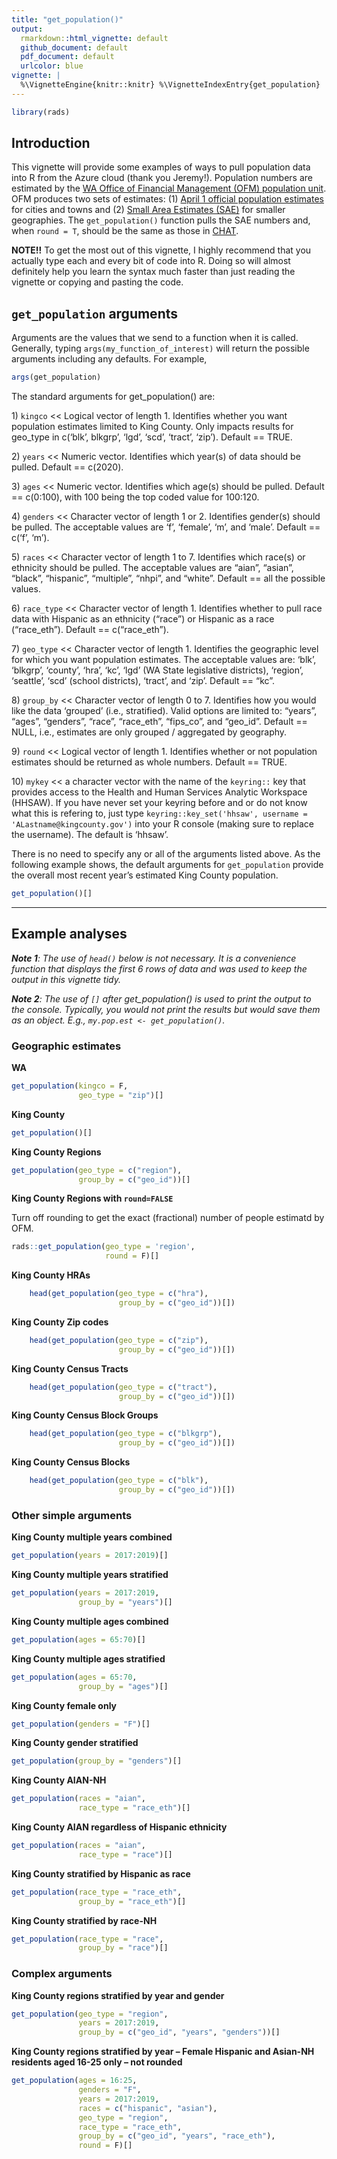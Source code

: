 ```yaml
---
title: "get_population()"
output:
  rmarkdown::html_vignette: default
  github_document: default
  pdf_document: default
  urlcolor: blue
vignette: |
  %\VignetteEngine{knitr::knitr} %\VignetteIndexEntry{get_population}
---
```


```r
library(rads)
```

## Introduction

This vignette will provide some examples of ways to pull population data into R from the Azure cloud (thank you Jeremy!). Population numbers are estimated by the [WA Office of Financial Management (OFM) population unit](https://ofm.wa.gov/washington-data-research/population-demographics). OFM produces two sets of estimates: (1) [April 1 official population estimates](https://ofm.wa.gov/washington-data-research/population-demographics/population-estimates/april-1-official-population-estimates) for cities and towns and (2) [Small Area Estimates (SAE)](https://ofm.wa.gov/washington-data-research/population-demographics/population-estimates/small-area-estimates-program) for smaller geographies. The `get_population()` function pulls the SAE numbers and, when `round = T`, should be the same as those in [CHAT](https://secureaccess.wa.gov/doh/chat/Entry.mvc).

**NOTE!!** To get the most out of this vignette, I highly recommend that you actually type each and every bit of code into R. Doing so will almost definitely help you learn the syntax much faster than just reading the vignette or copying and pasting the code.

## `get_population` arguments

Arguments are the values that we send to a function when it is called. Generally, typing `args(my_function_of_interest)` will return the possible arguments including any defaults. For example,

```r
args(get_population)
```

The standard arguments for get_population() are:

1\) `kingco` \<\< Logical vector of length 1. Identifies whether you want population estimates limited to King County. Only impacts results for geo_type in c('blk', blkgrp', 'lgd', 'scd', 'tract', 'zip'). Default == TRUE.

2\) `years` \<\< Numeric vector. Identifies which year(s) of data should be pulled. Default == c(2020).

3\) `ages` \<\< Numeric vector. Identifies which age(s) should be pulled. Default == c(0:100), with 100 being the top coded value for 100:120.

4\) `genders` \<\< Character vector of length 1 or 2. Identifies gender(s) should be pulled. The acceptable values are 'f', 'female', 'm', and 'male'. Default == c('f', 'm').

5\) `races` \<\< Character vector of length 1 to 7. Identifies which race(s) or ethnicity should be pulled. The acceptable values are "aian", "asian", "black", "hispanic", "multiple", "nhpi", and "white". Default == all the possible values.

6\) `race_type` \<\< Character vector of length 1. Identifies whether to pull race data with Hispanic as an ethnicity ("race") or Hispanic as a race ("race_eth"). Default == c("race_eth").

7\) `geo_type` \<\< Character vector of length 1. Identifies the geographic level for which you want population estimates. The acceptable values are: 'blk', 'blkgrp', 'county', 'hra', 'kc', 'lgd' (WA State legislative districts), 'region', 'seattle', 'scd' (school districts), 'tract', and 'zip'. Default == "kc".

8\) `group_by` \<\< Character vector of length 0 to 7. Identifies how you would like the data 'grouped' (i.e., stratified). Valid options are limited to: "years", "ages", "genders", "race", "race_eth", "fips_co", and "geo_id". Default == NULL, i.e., estimates are only grouped / aggregated by geography.

9\) `round` \<\< Logical vector of length 1. Identifies whether or not population estimates should be returned as whole numbers. Default == TRUE.

10\) `mykey` \<\< a character vector with the name of the `keyring::` key that provides access to the Health and Human Services Analytic Workspace (HHSAW). If you have never set your keyring before and or do not know what this is refering to, just type `keyring::key_set('hhsaw', username = 'ALastname@kingcounty.gov')` into your R console (making sure to replace the username). The default is 'hhsaw'.

There is no need to specify any or all of the arguments listed above. As the following example shows, the default arguments for `get_population` provide the overall most recent year's estimated King County population.

```r
get_population()[]
```

------------------------------------------------------------------------

## Example analyses

***Note 1**: The use of `head()` below is not necessary. It is a convenience function that displays the first 6 rows of data and was used to keep the output in this vignette tidy.*

***Note 2**: The use of `[]` after get_population() is used to print the output to the console. Typically, you would not print the results but would save them as an object. E.g., `my.pop.est <- get_population()`.*

### Geographic estimates

**WA**

```r
get_population(kingco = F, 
               geo_type = "zip")[]
```

**King County**

```r
get_population()[]
```

**King County Regions**

```r
get_population(geo_type = c("region"),
               group_by = c("geo_id"))[]
```

**King County Regions with `round=FALSE`**

Turn off rounding to get the exact (fractional) number of people estimatd by OFM.

```r
rads::get_population(geo_type = 'region', 
                     round = F)[]
```

**King County HRAs**

```r
    head(get_population(geo_type = c("hra"),
                        group_by = c("geo_id"))[])  
```

**King County Zip codes**

```r
    head(get_population(geo_type = c("zip"),
                        group_by = c("geo_id"))[])  
```

**King County Census Tracts**

```r
    head(get_population(geo_type = c("tract"),
                        group_by = c("geo_id"))[])  
```

**King County Census Block Groups**

```r
    head(get_population(geo_type = c("blkgrp"),
                        group_by = c("geo_id"))[])  
```

**King County Census Blocks**

```r
    head(get_population(geo_type = c("blk"),
                        group_by = c("geo_id"))[])  
```

### Other simple arguments

**King County multiple years combined**

```r
get_population(years = 2017:2019)[]
```

**King County multiple years stratified**

```r
get_population(years = 2017:2019, 
               group_by = "years")[]
```

**King County multiple ages combined**

```r
get_population(ages = 65:70)[]
```

**King County multiple ages stratified**

```r
get_population(ages = 65:70, 
               group_by = "ages")[]
```

**King County female only**

```r
get_population(genders = "F")[]
```

**King County gender stratified**

```r
get_population(group_by = "genders")[]
```

**King County AIAN-NH**

```r
get_population(races = "aian", 
               race_type = "race_eth")[]
```

**King County AIAN regardless of Hispanic ethnicity**

```r
get_population(races = "aian", 
               race_type = "race")[]
```

**King County stratified by Hispanic as race**

```r
get_population(race_type = "race_eth", 
               group_by = "race_eth")[]
```

**King County stratified by race-NH**

```r
get_population(race_type = "race", 
               group_by = "race")[]
```

### Complex arguments

**King County regions stratified by year and gender**

```r
get_population(geo_type = "region", 
               years = 2017:2019, 
               group_by = c("geo_id", "years", "genders"))[]
```

**King County regions stratified by year -- Female Hispanic and Asian-NH residents aged 16-25 only -- not rounded**

```r
get_population(ages = 16:25, 
               genders = "F", 
               years = 2017:2019, 
               races = c("hispanic", "asian"), 
               geo_type = "region", 
               race_type = "race_eth", 
               group_by = c("geo_id", "years", "race_eth"), 
               round = F)[]
```
